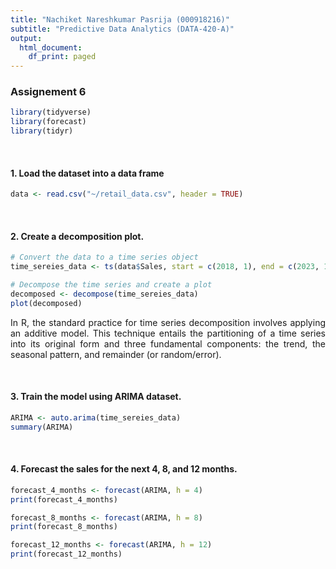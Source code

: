 ---
title: "Nachiket Nareshkumar Pasrija (000918216)"
subtitle: "Predictive Data Analytics (DATA-420-A)"
output:
  html_document:
    df_print: paged
---
<style>
body {
text-align: justify}
</style>

### __Assignement 6__

```{r,message=FALSE}
library(tidyverse)
library(forecast)
library(tidyr)
```
<br>

#### __1. Load the dataset into a data frame__
```{r,message=FALSE}
data <- read.csv("~/retail_data.csv", header = TRUE)
```
<br>

#### __2. Create a decomposition plot.__
```{r,message=FALSE}
# Convert the data to a time series object
time_sereies_data <- ts(data$Sales, start = c(2018, 1), end = c(2023, 12), frequency = 12)

# Decompose the time series and create a plot
decomposed <- decompose(time_sereies_data)
plot(decomposed)
```  

In R, the standard practice for time series decomposition involves applying an additive model. This technique entails the partitioning of a time series into its original form and three fundamental components: the trend, the seasonal pattern, and remainder (or random/error).

<br>

#### __3. Train the model using ARIMA dataset.__
```{r,message=FALSE}
ARIMA <- auto.arima(time_sereies_data)
summary(ARIMA)
```

<br>

#### __4. Forecast the sales for the next 4, 8, and 12 months.__
```{r,message=FALSE}
forecast_4_months <- forecast(ARIMA, h = 4)
print(forecast_4_months)

forecast_8_months <- forecast(ARIMA, h = 8)
print(forecast_8_months)

forecast_12_months <- forecast(ARIMA, h = 12)
print(forecast_12_months)
```

